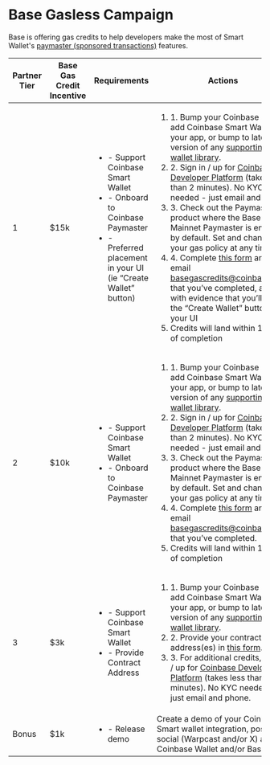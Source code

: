 # Base Gasless Campaign

Base is offering gas credits to help developers make the most of
Smart Wallet's [paymaster (sponsored transactions)](/guides/paymasters) features.

| Partner Tier | Base Gas Credit Incentive | Requirements | Actions |
|--------------|---------------------------|--------------|----------|
| 1            | $15k                      | <ul><li>- Support Coinbase Smart Wallet</li><li>- Onboard to Coinbase Paymaster</li><li>- Preferred placement in your UI (ie “Create Wallet” button)</li></ul>      | <ol><li>1. Bump your Coinbase SDK to add Coinbase Smart Wallet to your app, or bump to latest version of any [supporting wallet library](/wallet-library-support).</li><li>2. Sign in / up for [Coinbase Developer Platform](https://www.coinbase.com/developer-platform) (takes less than 2 minutes). No KYC needed - just email and phone.</li><li>3. Check out the Paymaster product where the Base Mainnet Paymaster is enabled by default. Set and change your gas policy at any time.</li><li>4. Complete [this form](https://docs.google.com/forms/d/1yPnBFW0bVUNLUN_w3ctCqYM9sjdIQO3Typ53KXlsS5g/viewform?edit_requested=true) and email basegascredits@coinbase.com that you’ve completed, along with evidence that you’ll have the “Create Wallet” button in your UI</li><li>Credits will land within 1 week of completion</li></ol>  |
| 2            | $10k                      | <ul><li>- Support Coinbase Smart Wallet</li><li>- Onboard to Coinbase Paymaster</li></ul>  | <ol><li>1. Bump your Coinbase SDK to add Coinbase Smart Wallet to your app, or bump to latest version of any [supporting wallet library](/wallet-library-support).</li><li>2. Sign in / up for [Coinbase Developer Platform](https://www.coinbase.com/developer-platform) (takes less than 2 minutes). No KYC needed - just email and phone.</li><li>3. Check out the Paymaster product where the Base Mainnet Paymaster is enabled by default. Set and change your gas policy at any time.</li><li>4. Complete [this form](https://docs.google.com/forms/d/1yPnBFW0bVUNLUN_w3ctCqYM9sjdIQO3Typ53KXlsS5g/viewform?edit_requested=true) and email basegascredits@coinbase.com that you’ve completed.</li><li>Credits will land within 1 week of completion</li></ol>    |
| 3            | $3k                       | <ul><li>- Support Coinbase Smart Wallet</li><li>- Provide Contract Address</li></ul>         | <ol><li>1. Bump your Coinbase SDK to add Coinbase Smart Wallet to your app, or bump to latest version of any [supporting wallet library](/wallet-library-support).</li><li>2. Provide your contract address(es) in [this form](https://docs.google.com/forms/d/1wiEf01LCA4FBQ2Yh_K20TC9USgDPR95LkVVfe_o2-Is/viewform?edit_requested=true). </li><li>3. For additional credits, sign in / up for [Coinbase Developer Platform](https://www.coinbase.com/developer-platform) (takes less than 2 minutes). No KYC needed - just email and phone.</li></ol>  |
| Bonus        | $1k                       | <ul><li>- Release demo</li></ul>      | Create a demo of your Coinbase Smart wallet integration, post on social (Warpcast and/or X) and tag Coinbase Wallet and/or Base|
